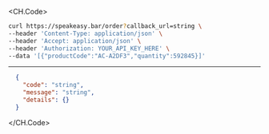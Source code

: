 
<CH.Code>
```bash Example Request
curl https://speakeasy.bar/order?callback_url=string \
--header 'Content-Type: application/json' \
--header 'Accept: application/json' \
--header 'Authorization: YOUR_API_KEY_HERE' \
--data '[{"productCode":"AC-A2DF3","quantity":592845}]'
```
---

```json Example Response
  {
    "code": "string",
    "message": "string",
    "details": {}
  }
```
</CH.Code>
